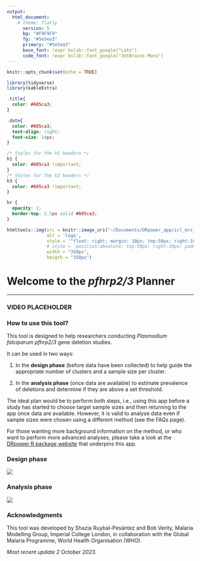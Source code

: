 ```yaml
---
output: 
  html_document:
    # theme: flatly
      version: 5
      bg: "#F9F9F9"
      fg: "#5e5ea3"
      primary: "#5e5ea3"
      base_font: !expr bslib::font_google("Lato")
      code_font: !expr bslib::font_google("JetBrains Mono")
---
```


```r
knitr::opts_chunk$set(echo = TRUE)

library(tidyverse)
library(kableExtra)
```

```css
.title{
  color: #605ca3;
}

.date{
  color: #605ca3;
  text-align: right; 
  font-size: 14px;
}

/* Styles for the h1 headers */
h1 {
  color: #605ca3 !important;
}
/* Styles for the h3 headers */
h3 {
  color: #605ca3 !important;
}

hr {
  opacity: 1; 
  border-top: 2.5px solid #605ca3;
}
```

```r
htmltools::img(src = knitr::image_uri("~/Documents/DRpower_app/icl_mrc_logo.png"), 
               alt = 'logo', 
               style = '"float: right; margin: 10px; top:50px; right:10px; padding:10px;',
               # style = 'position:absolute; top:50px; right:10px; padding:10px;',
               width = "350px",
               heigth = "350px")
```

# Welcome to the *pfhrp2/3* Planner

-----

### VIDEO PLACEHOLDER


### How to use this tool?
This tool is designed to help researchers conducting *Plasmodium falciparum pfhrp2/3*  gene deletion studies. 

It can be used in two ways:

1.	In the **design phase** (before data have been collected) to help guide the appropriate number of clusters and a sample size per cluster.

2.	In the **analysis phase** (once data are available) to estimate prevalence of deletions and determine if they are above a set threshold.

The ideal plan would be to perform both steps, i.e., using this app before a study has started to choose target sample sizes and then returning to the app once data are available. However, it is valid to analyse data even if sample sizes were chosen using a different method (see the FAQs page). 

For those wanting more background information on the method, or who want to perform more advanced analyses, please take a look at the [DRpower R package website](https://mrc-ide.github.io/DRpower) that underpins this app. 
 
### Design phase

![](design_phase_v1.png)

### Analysis phase

![](analysis_phase_v1.png)


### Acknowledgments 
This tool was developed by Shazia Ruybal-Pesántez and Bob Verity, Malaria Modelling Group, Imperial College London, in collaboration with the Global Malaria Programme, World Health Organisation (WHO).


*Most recent update 2 October 2023.*
<br>
<br>
